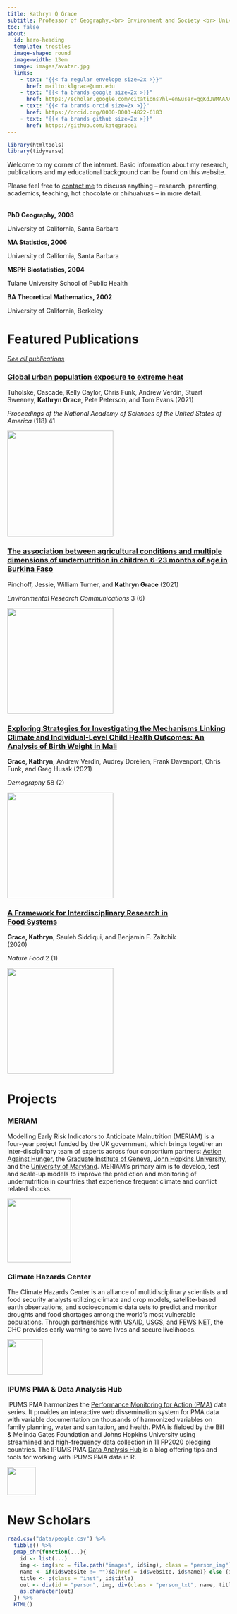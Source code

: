 ```yaml
---
title: Kathryn Q Grace
subtitle: Professor of Geography,<br> Environment and Society <br> University of Minnesota 
toc: false 
about:
  id: hero-heading
  template: trestles
  image-shape: round
  image-width: 13em
  image: images/avatar.jpg
  links:
    - text: "{{< fa regular envelope size=2x >}}"
      href: mailto:klgrace@umn.edu 
    - text: "{{< fa brands google size=2x >}}" 
      href: https://scholar.google.com/citations?hl=en&user=qgKdJWMAAAAJ
    - text: "{{< fa brands orcid size=2x >}}"
      href: https://orcid.org/0000-0003-4822-6183
    - text: "{{< fa brands github size=2x >}}"
      href: https://github.com/katqgrace1
---
```


```r
library(htmltools)
library(tidyverse)
```

:::{#hero-heading}
Welcome to my corner of the internet. Basic information about my research, publications and my educational background can be found on this website. 

Please feel free to [contact me](mailto:klgrace@umn.edu) to discuss anything – research, parenting, academics, teaching, hot chocolate or chihuahuas – in more detail.

::::{class="lead" style="margin-top: 2rem;"}
**PhD Geography, 2008** <p class="inst">University of California, Santa Barbara</p>
**MA Statistics, 2006** <p class="inst">University of California, Santa Barbara</p>
**MSPH Biostatistics, 2004** <p class="inst">Tulane University School of Public Health</p>
**BA Theoretical Mathematics, 2002** <p class="inst">University of California, Berkeley</p>

::::
::: 


::: {#stripe}
# Featured Publications  
[*See all publications*](publications.html)

:::: {#proj}
<div>
### [Global urban population exposure to extreme heat](https://www.pnas.org/doi/10.1073/pnas.2024792118)

Tuholske, Cascade, Kelly Caylor, Chris Funk, Andrew Verdin, Stuart Sweeney, **Kathryn Grace**, Pete Peterson, and Tom Evans (2021)

*Proceedings of the National Academy of Sciences of the United States of America* (118) 41
</div>

<div>
<img src="images/heat.jpg" style="width: 15rem;" class = "proj_img"></img>
</div>
::::

:::: {#proj}
<div>
### [The association between agricultural conditions and multiple dimensions of undernutrition in children 6-23 months of age in Burkina Faso](https://iopscience.iop.org/article/10.1088/2515-7620/ac07f5)

Pinchoff, Jessie, William Turner, and **Kathryn Grace** (2021)

*Environmental Research Communications* 3 (6)
</div>

<div>
<img src="images/nutrition.jpg" style="width: 15rem;" class = "proj_img"></img>
</div>
::::

:::: {#proj}
<div>
### [Exploring Strategies for Investigating the Mechanisms Linking Climate and Individual-Level Child Health Outcomes: An Analysis of Birth Weight in Mali](https://doi.org/10.1215/00703370-8977484)

**Grace, Kathryn**, Andrew Verdin, Audrey Dorélien, Frank Davenport, Chris Funk, and Greg Husak (2021)

*Demography* 58 (2)
</div>

<div>
<img src="images/exposure.png" style="width: 15rem;" class = "proj_img"></img>
</div>
::::


:::: {#proj}
<div style="width: 80%;">
### [A Framework for Interdisciplinary Research in Food Systems](https://www.nature.com/articles/s43016-020-00212-6)

**Grace, Kathryn**, Sauleh Siddiqui, and Benjamin F. Zaitchik (2020)

*Nature Food* 2 (1) 
</div>

<div>
<img src="images/framework.png" style="width: 15rem;" class = "proj_img"></img>
</div>
::::

:::

# Projects

### MERIAM 

::: {#proj}
Modelling Early Risk Indicators to Anticipate Malnutrition (MERIAM) is a four-year project funded by the UK government, which brings together an inter-disciplinary team of experts across four consortium partners:  [Action Against Hunger](http://www.actionagainsthunger.org/), the [Graduate Institute of Geneva](http://graduateinstitute.ch/home.html), [John Hopkins University](http://www.hopkinshumanitarianhealth.org/), and the [University of Maryland](https://www.umd.edu/). MERIAM’s primary aim is to develop, test and scale-up models to improve the prediction and monitoring of undernutrition in countries that experience frequent climate and conflict related shocks. 

<img src="images/meriam.png" style="height: 9rem;" class = "proj_img"></img>
:::


### Climate Hazards Center 

::: {#proj}
The Climate Hazards Center is an alliance of multidisciplinary scientists and food security analysts utilizing climate and crop models, satellite-based earth observations, and socioeconomic data sets to predict and monitor droughts and food shortages among the world's most vulnerable populations. Through partnerships with [USAID](https://www.usaid.gov/), [USGS](https://www.usgs.gov/), and [FEWS NET](https://fews.net/), the CHC provides early warning to save lives and secure livelihoods.

<img src="images/chc.png" style="height: 5rem;" class = "proj_img"></img>
:::

### IPUMS PMA & Data Analysis Hub

::: {#proj}
IPUMS PMA harmonizes the [Performance Monitoring for Action (PMA)](https://www.pmadata.org/) data series. It provides an interactive web dissemination system for PMA data with variable documentation on thousands of harmonized variables on family planning, water and sanitation, and health. PMA is fielded by the Bill & Melinda Gates Foundation and Johns Hopkins University using streamlined and high-frequency data collection in 11 FP2020 pledging countries. The IPUMS PMA [Data Analysis Hub](https://ipums.github.io/pma-data-hub/) is a blog offering tips and tools for working with IPUMS PMA data in R.

<img src="images/pma.png" style="height: 4rem;" class = "proj_img"></img>
:::

::: {#stripe}
# New Scholars 
:::: {#people}
```r
read.csv("data/people.csv") %>%
  tibble() %>%
  pmap_chr(function(...){
    id <- list(...)
    img <- img(src = file.path("images", id$img), class = "person_img")
    name <- if(id$website != ""){a(href = id$website, id$name)} else {id$name}
    title <- p(class = "inst", id$title)
    out <- div(id = "person", img, div(class = "person_txt", name, title))
    as.character(out)
  }) %>% 
  HTML() 
```
:::: 
:::